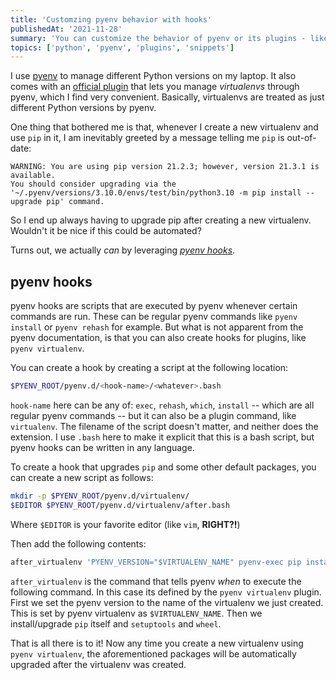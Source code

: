 ```yaml
---
title: 'Customzing pyenv behavior with hooks'
publishedAt: '2021-11-28'
summary: 'You can customize the behavior of pyenv or its plugins - like pyenv virtualenv - by using hooks. These are simple (bash) scripts that are run at specific points when pyenv commands are run.'
topics: ['python', 'pyenv', 'plugins', 'snippets']
---
```

I use [pyenv](https://github.com/pyenv/pyenv) to manage different Python versions on my laptop. It
also comes with an [official plugin](https://github.com/pyenv/pyenv-virtualenv) that lets you manage
_virtualenvs_ through pyenv, which I find very convenient. Basically, virtualenvs are treated as
just different Python versions by pyenv.

One thing that bothered me is that, whenever I create a new virtualenv and use `pip` in it, I am
inevitably greeted by a message telling me `pip` is out-of-date:

```
WARNING: You are using pip version 21.2.3; however, version 21.3.1 is available.
You should consider upgrading via the '~/.pyenv/versions/3.10.0/envs/test/bin/python3.10 -m pip install --upgrade pip' command.
```

So I end up always having to upgrade pip after creating a new virtualenv. Wouldn't it be nice if
this could be automated?

Turns out, we actually _can_ by leveraging [_pyenv hooks_](https://github.com/pyenv/pyenv/wiki/Authoring-plugins#pyenv-hooks).

## pyenv hooks

pyenv hooks are scripts that are executed by pyenv whenever certain commands are run. These can be
regular pyenv commands like `pyenv install` or `pyenv rehash` for example. But what is not
apparent from the pyenv documentation, is that you can also create hooks for plugins, like
`pyenv virtualenv`.

You can create a hook by creating a script at the following location:

```bash
$PYENV_ROOT/pyenv.d/<hook-name>/<whatever>.bash
```

`hook-name` here can be any of: `exec`, `rehash`, `which`, `install` -- which are all regular pyenv
commands -- but it can also be a plugin command, like `virtualenv`. The filename of the script doesn't
matter, and neither does the extension. I use `.bash` here to make it explicit that this is a bash
script, but pyenv hooks can be written in any language.

To create a hook that upgrades `pip` and some other default packages, you can create a new script
as follows:

```bash
mkdir -p $PYENV_ROOT/pyenv.d/virtualenv/
$EDITOR $PYENV_ROOT/pyenv.d/virtualenv/after.bash
```

Where `$EDITOR` is your favorite editor (like `vim`, **RIGHT?!**)

Then add the following contents:

```bash
after_virtualenv 'PYENV_VERSION="$VIRTUALENV_NAME" pyenv-exec pip install --upgrade pip setuptools wheel'
```

`after_virtualenv` is the command that tells pyenv _when_ to execute the following command. In this
case its defined by the `pyenv virtualenv` plugin. First we set the pyenv version to the name
of the virtualenv we just created. This is set by pyenv virtualenv as `$VIRTUALENV_NAME`. Then we
install/upgrade `pip` itself and `setuptools` and `wheel`.

That is all there is to it! Now any time you create a new virtualenv using `pyenv virtualenv`, the
aforementioned packages will be automatically upgraded after the virtualenv was created.
